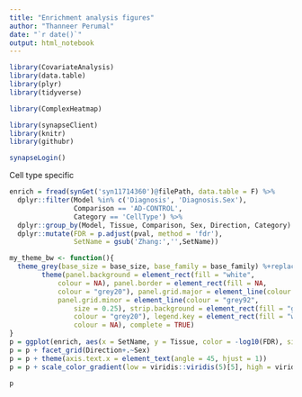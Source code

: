 ```yaml
---
title: "Enrichment analysis figures"
author: "Thanneer Perumal"
date: "`r date()`"
output: html_notebook
---
```

```r
library(CovariateAnalysis)
library(data.table)
library(plyr)
library(tidyverse)

library(ComplexHeatmap)

library(synapseClient)
library(knitr)
library(githubr)

synapseLogin()
```
Cell type specific
```r
enrich = fread(synGet('syn11714360')@filePath, data.table = F) %>%
  dplyr::filter(Model %in% c('Diagnosis', 'Diagnosis.Sex'),
                Comparison == 'AD-CONTROL',
                Category == 'CellType') %>%
  dplyr::group_by(Model, Tissue, Comparison, Sex, Direction, Category) %>%
  dplyr::mutate(FDR = p.adjust(pval, method = 'fdr'),
                SetName = gsub('Zhang:','',SetName))

my_theme_bw <- function(){
  theme_grey(base_size = base_size, base_family = base_family) %+replace% 
        theme(panel.background = element_rect(fill = "white", 
            colour = NA), panel.border = element_rect(fill = NA, 
            colour = "grey20"), panel.grid.major = element_line(colour = "grey92"), 
            panel.grid.minor = element_line(colour = "grey92", 
                size = 0.25), strip.background = element_rect(fill = "grey85", 
                colour = "grey20"), legend.key = element_rect(fill = "white", 
                colour = NA), complete = TRUE)
}
p = ggplot(enrich, aes(x = SetName, y = Tissue, color = -log10(FDR), size = Odds.Ratio)) + geom_point()
p = p + facet_grid(Direction+.~Sex) 
p = p + theme(axis.text.x = element_text(angle = 45, hjust = 1))
p = p + scale_color_gradient(low = viridis::viridis(5)[5], high = viridis::viridis(5)[1])

p
```

